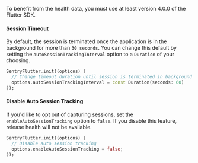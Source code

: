 To benefit from the health data, you must use at least version 4.0.0 of the Flutter SDK.

#### Session Timeout

By default, the session is terminated once the application is in the background for more than `30 seconds`. You can change this default by setting the `autoSessionTrackingInterval` option to a `Duration` of your choosing.

```dart
SentryFlutter.init((options) {
  // Change timeout duration until session is terminated in background
  options.autoSessionTrackingInterval = const Duration(seconds: 60)
});
```

#### Disable Auto Session Tracking

If you'd like to opt out of capturing sessions, set the `enableAutoSessionTracking` option to `false`. If you disable this feature, release health will not be available.

```dart
SentryFlutter.init((options) {
  // Disable auto session tracking
  options.enableAutoSessionTracking = false;
});
```
